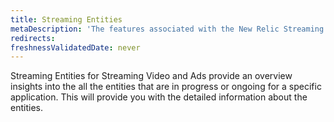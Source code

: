 ```yaml
---
title: Streaming Entities
metaDescription: 'The features associated with the New Relic Streaming video & ads.'
redirects:
freshnessValidatedDate: never
---
```


Streaming Entities for Streaming Video and Ads provide an overview insights into the all the entities that are in progress or ongoing for a specific application. This will provide you with the detailed information about the entities.